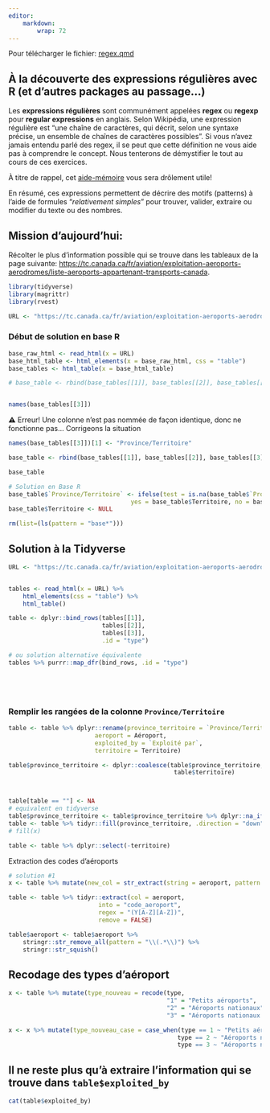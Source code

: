```yaml
---
editor:
    markdown:
        wrap: 72
---
```


::: callout-important
Pour télécharger le fichier: [regex.qmd](/assets/fichier/_regex.qmd)
:::

## À la découverte des expressions régulières avec R (et d'autres packages au passage...)

Les **expressions régulières** sont communément appelées **regex** ou
**regexp** pour **regular expressions** en anglais. Selon Wikipédia, une
expression régulière est "une chaîne de caractères, qui décrit, selon
une syntaxe précise, un ensemble de chaînes de caractères possibles". Si
vous n'avez jamais entendu parlé des regex, il se peut que cette
définition ne vous aide pas à comprendre le concept. Nous tenterons de
démystifier le tout au cours de ces exercices.

À titre de rappel, cet
[aide-mémoire](https://raw.githubusercontent.com/rstudio/cheatsheets/main/translations/french/regex_fr.pdf)
vous sera drôlement utile!

En résumé, ces expressions permettent de décrire des motifs (patterns) à
l'aide de formules "*relativement simples*" pour trouver, valider,
extraire ou modifier du texte ou des nombres.

## Mission d'aujourd'hui:

Récolter le plus d'information possible qui se trouve dans les tableaux
de la page suivante:
<https://tc.canada.ca/fr/aviation/exploitation-aeroports-aerodromes/liste-aeroports-appartenant-transports-canada>.

```r
library(tidyverse)
library(magrittr)
library(rvest)

```

```r
URL <- "https://tc.canada.ca/fr/aviation/exploitation-aeroports-aerodromes/liste-aeroports-appartenant-transports-canada"
```

### Début de solution en base R

```r
base_raw_html <- read_html(x = URL)
base_html_table <- html_elements(x = base_raw_html, css = "table")
base_tables <- html_table(x = base_html_table)

# base_table <- rbind(base_tables[[1]], base_tables[[2]], base_tables[[3]])


names(base_tables[[3]])
```

⚠️ Erreur! Une colonne n'est pas nommée de façon identique, donc ne
fonctionne pas... Corrigeons la situation

```r

names(base_tables[[3]])[1] <- "Province/Territoire"

base_table <- rbind(base_tables[[1]], base_tables[[2]], base_tables[[3]])

base_table

# Solution en Base R
base_table$`Province/Territoire` <- ifelse(test = is.na(base_table$`Province/Territoire`),
                                  yes = base_table$Territoire, no = base_table$`Province/Territoire`)
base_table$Territoire <- NULL

rm(list=(ls(pattern = "base*")))
```

## Solution à la Tidyverse

```r

URL <- "https://tc.canada.ca/fr/aviation/exploitation-aeroports-aerodromes/liste-aeroports-appartenant-transports-canada"


tables <- read_html(x = URL) %>%
    html_elements(css = "table") %>%
    html_table()

table <- dplyr::bind_rows(tables[[1]],
                          tables[[2]],
                          tables[[3]],
                          .id = "type")

# ou solution alternative équivalente
tables %>% purrr::map_dfr(bind_rows, .id = "type")






```

### Remplir les rangées de la colonne `Province/Territoire`

```r


table <- table %>% dplyr::rename(province_territoire = `Province/Territoire`,
                        aeroport = Aéroport,
                        exploited_by = `Exploité par`,
                        territoire = Territoire)

table$province_territoire <- dplyr::coalesce(table$province_territoire, 
                                              table$territoire)



table[table == ""] <- NA
# equivalent en tidyverse
table$province_territoire <- table$province_territoire %>% dplyr::na_if(y = "")
table <- table %>% tidyr::fill(province_territoire, .direction = "down")
# fill(x)
```

```r

table <- table %>% dplyr::select(-territoire)

```

Extraction des codes d'aéroports

```r

# solution #1
x <- table %>% mutate(new_col = str_extract(string = aeroport, pattern = "[A-Z]{3}"))

table <- table %>% tidyr::extract(col = aeroport,
                         into = "code_aeroport",
                         regex = "(Y[A-Z][A-Z])", 
                         remove = FALSE)

table$aeroport <- table$aeroport %>%
    stringr::str_remove_all(pattern = "\\(.*\\)") %>%
    stringr::str_squish()


```

## Recodage des types d'aéroport

```r

x <- table %>% mutate(type_nouveau = recode(type,
                                            "1" = "Petits aéroports",
                                            "2" = "Aéroports nationaux", 
                                            "3" = "Aéroports nationaux exploités par des administrations territoriales"))

x <- x %>% mutate(type_nouveau_case = case_when(type == 1 ~ "Petits aéroports", 
                                               type == 2 ~ "Aéroports nationaux",
                                               type == 3 ~ "Aéroports nationaux exploités par des administrations territoriales"))

```

## Il ne reste plus qu'à extraire l'information qui se trouve dans `table$exploited_by`

```r
cat(table$exploited_by) 

```
